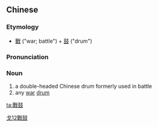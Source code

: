 {{also|战鼓}}
==Chinese==
{{zh-forms|s=战鼓}}

===Etymology===
* [[戰]] ("war; battle") + [[鼓]] ("drum")

===Pronunciation===
{{zh-pron
|m=zhàngǔ
|h=pfs=chan-kú
|mn=chiàn-kó͘
|cat=n
}}

===Noun===
{{zh-noun}}

# a double-headed Chinese drum formerly used in battle
# any [[war]] [[drum]]

[[Category:zh:Musical instruments|戈12戰鼓]]

[[ta:戰鼓]]